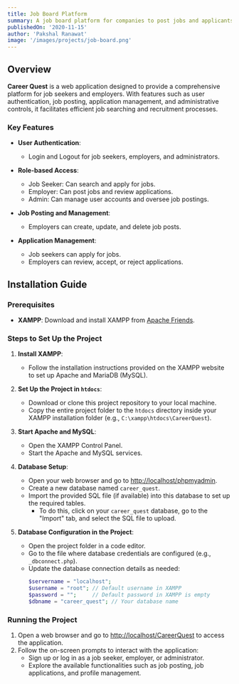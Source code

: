 ---
title: Job Board Platform
summary: A job board platform for companies to post jobs and applicants to submit resumes.
publishedOn: '2020-11-15'
author: 'Pakshal Ranawat'
image: '/images/projects/job-board.png'
---

## Overview

**Career Quest** is a web application designed to provide a comprehensive platform for job seekers and employers. With features such as user authentication, job posting, application management, and administrative controls, it facilitates efficient job searching and recruitment processes.

### Key Features

- **User Authentication**:
  - Login and Logout for job seekers, employers, and administrators.
  
- **Role-based Access**:
  - Job Seeker: Can search and apply for jobs.
  - Employer: Can post jobs and review applications.
  - Admin: Can manage user accounts and oversee job postings.

- **Job Posting and Management**:
  - Employers can create, update, and delete job posts.

- **Application Management**:
  - Job seekers can apply for jobs.
  - Employers can review, accept, or reject applications.

## Installation Guide

### Prerequisites
- **XAMPP**: Download and install XAMPP from [Apache Friends](https://www.apachefriends.org/download.html).

### Steps to Set Up the Project

1. **Install XAMPP**:
   - Follow the installation instructions provided on the XAMPP website to set up Apache and MariaDB (MySQL).

2. **Set Up the Project in `htdocs`**:
   - Download or clone this project repository to your local machine.
   - Copy the entire project folder to the `htdocs` directory inside your XAMPP installation folder (e.g., `C:\xampp\htdocs\CareerQuest`).

3. **Start Apache and MySQL**:
   - Open the XAMPP Control Panel.
   - Start the Apache and MySQL services.

4. **Database Setup**:
   - Open your web browser and go to [http://localhost/phpmyadmin](http://localhost/phpmyadmin).
   - Create a new database named `career_quest`.
   - Import the provided SQL file (if available) into this database to set up the required tables. 
     - To do this, click on your `career_quest` database, go to the "Import" tab, and select the SQL file to upload.

5. **Database Configuration in the Project**:
   - Open the project folder in a code editor.
   - Go to the file where database credentials are configured (e.g., `_dbconnect.php`).
   - Update the database connection details as needed:
     ```php
     $servername = "localhost";
     $username = "root"; // Default username in XAMPP
     $password = "";     // Default password in XAMPP is empty
     $dbname = "career_quest"; // Your database name
     ```

### Running the Project

1. Open a web browser and go to [http://localhost/CareerQuest](http://localhost/CareerQuest) to access the application.
2. Follow the on-screen prompts to interact with the application:
   - Sign up or log in as a job seeker, employer, or administrator.
   - Explore the available functionalities such as job posting, job applications, and profile management.